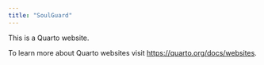 ```yaml
---
title: "SoulGuard"
---
```


This is a Quarto website.

To learn more about Quarto websites visit <https://quarto.org/docs/websites>.

